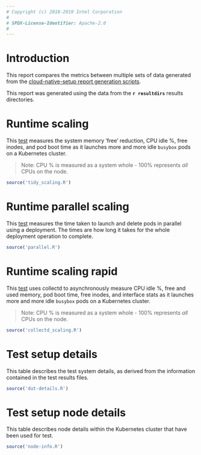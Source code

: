 ```yaml
---
# Copyright (c) 2018-2019 Intel Corporation
#
# SPDX-License-Identifier: Apache-2.0
#
---
```

\pagebreak

# Introduction
This report compares the metrics between multiple sets of data generated from
the [cloud-native-setup report generation scripts](https://github.com/clearlinux/cloud-native-setup/metrics/report/README.md).

This report was generated using the data from the **`r resultdirs`** results directories.

\pagebreak

# Runtime scaling
This [test](https://github.com/clearlinux/cloud-native-setup/metrics/scaling/k8s_scale.sh)
measures the system memory 'free' reduction, CPU idle %, free inodes, and pod boot time as
it launches more and more idle `busybox` pods on a Kubernetes cluster.

> Note: CPU % is measured as a system whole - 100% represents *all* CPUs on the node.

```r
source('tidy_scaling.R')
```

\pagebreak

# Runtime parallel scaling
This [test](https://github.com/clearlinux/cloud-native-setup/metrics/scaling/k8s_parallel.sh)
measures the time taken to launch and delete pods in parallel using a deployment. The times
are how long it takes for the whole deployment operation to complete.

```r
source('parallel.R')
```

\pagebreak

# Runtime scaling rapid
This [test](https://github.com/clearlinux/cloud-native-setup/metrics/scaling/k8s_scale_fast.sh)
uses collectd to asynchronously measure CPU idle %, free and used memory, pod boot time, free inodes,
and interface stats as it launches more and more idle `busybox` pods on a Kubernetes cluster.

> Note: CPU % is measured as a system whole - 100% represents *all* CPUs on the node.

```r
source('collectd_scaling.R')
```

\pagebreak

# Test setup details

This table describes the test system details, as derived from the information contained
in the test results files.


```r
source('dut-details.R')
```

\pagebreak

# Test setup node details

This table describes node details within the Kubernetes cluster that have been used for test.

```r
source('node-info.R')
```
